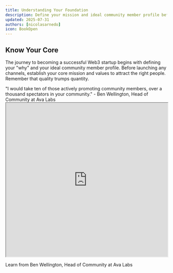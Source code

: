 ```yaml
---
title: Understanding Your Foundation
description: Define your mission and ideal community member profile before launching any channels
updated: 2025-07-31
authors: [nicolasarnedo]
icon: BookOpen
---
```


## Know Your Core
The journey to becoming a successful Web3 startup begins with defining your "why" and your ideal community member profile. Before launching any channels, establish your core mission and values to attract the right people. Remember that quality trumps quantity.

<Callout type="quote">
<div style={{ fontSize: '1.1rem'}}>
<span style={{ fontWeight: 'bold' }}>"I would take ten of those actively promoting community members, over a thousand spectators in your community."</span> - Ben Wellington, Head of Community at Ava Labs
</div>
</Callout>

<div style={{ margin: '2rem 0' }}>
  <iframe 
    src="https://drive.google.com/file/d/1_uxQrJ0pZmpxZjuQDwfJhBzHk702xAwx/preview" 
    width="100%" 
    height="480" 
    allow="autoplay"
    style={{ border: 'none', borderRadius: '8px' }}
  ></iframe>
  <p style={{ textAlign: 'center', marginTop: '1rem', fontSize: '0.95rem', color: '#666' }}>
    Learn from Ben Wellington, Head of Community at Ava Labs
  </p>
</div>